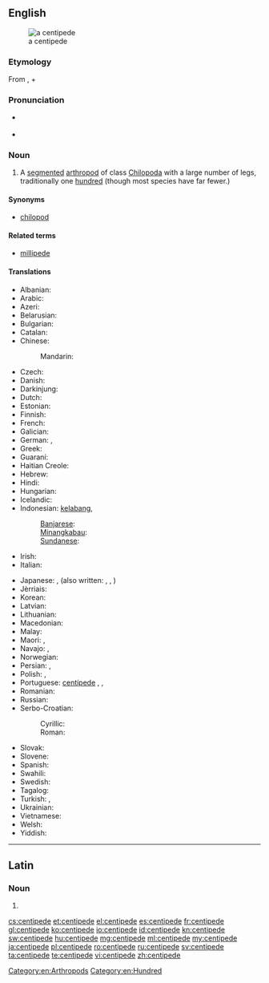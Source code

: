 ==English==
{{wikipedia}}
[[Image:Chilopod_%28Marshal_Hedin%29.jpg|thumb|right|a centipede]]

===Etymology===
From {{etyl|la}} {{term|centi-||hundred|lang=la}}, + {{term|-pede||feet|lang=la}}

===Pronunciation===
* {{a|UK}} {{IPA|/ˈʃɛnt.ɪ.pid/}} {{X-SAMPA|/"SEnt.I.pid/}}
* {{hyphenation|cen-ti-pede|sen'tah-peed}}

===Noun===
{{en-noun}}

# A [[segmented]] [[arthropod]] of class [[Chilopoda]] with a large number of legs, traditionally one [[hundred]] (though most species have far fewer.)

====Synonyms====
* [[chilopod]]

====Related terms====
* [[millipede]]

====Translations====
{{trans-top|a segmented arthropod of class Chilopoda}}
* Albanian: {{t-|sq|njëqindkëmbëshi}}
* Arabic: {{t-|ar|حريش|m|tr=ḥarīš|sc=Arab}}
* Azeri: {{t+|az|qırxayaq}}
* Belarusian: {{t-|be|cараканожка|f|tr=sarakanóžka|sc=Cyrl}}
* Bulgarian: {{t-|bg|стоножка|f|tr=stonóžka|sc=Cyrl}}
* Catalan: {{t-|ca|centpeus}}
* Chinese:
*: Mandarin: {{t-|cmn|蜈蚣|tr=wúgōng|sc=Hani}}
* Czech: {{t-|cs|stonožka|f}}
* Danish: {{t-|da|skolopender}}
* Darkinjung: {{tø|xda|búrranburran}}
* Dutch: {{t+|nl|duizendpoot|m}}
* Estonian: {{t-|et|sadajalgne}}
* Finnish: {{t-|fi|juoksujalkainen}}
* French: {{t+|fr|centipède|m}}
* Galician: {{t-|gl|cempés}}
* German: {{t-|de|Hundertfüßer|m}}, {{t+|de|Tausendfüßer|m}}
* Greek: {{t+|el|σαρανταποδαρούσα|f|tr=sarantapodaroúsa|sc=Grek}}
* Guaraní: {{t-|gn|japeusa}}
* Haitian Creole: {{tø|ht|miryapod}}
* Hebrew: {{t+|he|נדל|m|tr=nadal}}
* Hindi: {{t-|hi|चालीसपद|tr=cālīspad|sc=Deva}}
* Hungarian: {{t-|hu|százlábúak}}
* Icelandic: {{t-|is|margfætlur}}
* Indonesian: [[kelabang]], {{t+|id|lipan}}
*: [[Banjarese]]: {{tø|bjn|halilipan}}
*: [[Minangkabau]]: {{tø|min|sipasan}}
*: [[Sundanese]]: {{t+|su|babakaur}}
* Irish: {{t-|ga|céadchosach}}
* Italian: {{t-|it|centopiedi|m}}
{{trans-mid}}
* Japanese: {{t-|ja|ムカデ|tr=mukade|sc=Jpan}}, {{t-|ja|百足|tr=むかで, mukade|sc=Jpan}} (also written: {{t-|ja|蜈蚣|sc=Jpan}}, {{t-|ja|蜈蜙|sc=Jpan}}, {{t-|ja|蝍蛆|sc=Jpan}})
* Jèrriais: {{tø|roa-jer|bête à chent pids|f}}
* Korean: {{t+|ko|지네|tr=jine|sc=Kore}}
* Latvian: {{t-|lv|simtkāji}}
* Lithuanian: {{t-|lt|lūpakojai}}
* Macedonian: {{t-|mk|стоногалка|f|tr=stonógalka}}
* Malay: {{t-|ms|lipan}}
* Maori: {{t|mi|weri}}, {{t|mi|wakapihau}}
* Navajo: {{tø|nv|jááłánii}}, {{tø|nv|jáád łánii}}
* Norwegian: {{t-|no|skolopender|m}}
* Persian: {{t+|fa|صدپا|tr=sad-pâ|sc=fa-Arab}}, {{t+|fa|پرپا|sc=fa-Arab}}
* Polish: {{t+|pl|stonoga|f}}, {{t-|pl|pareczniki}}
* Portuguese: [[centípede]] {{m}}, {{t+|pt|centopeia|f}}, {{t-|pt|quilópode}}
* Romanian: {{t-|ro|centiped}}
* Russian: {{t+|ru|сороконожка|f|tr=sorokonóžka}}
* Serbo-Croatian:
*: Cyrillic: {{t-|sh|стонога|f}}
*: Roman: {{t-|sh|stonoga|f}}
* Slovak: {{t-|sk|stonožka|f}}
* Slovene: {{t+|sl|stonoga}}
* Spanish: {{t+|es|ciempiés|m}}
* Swahili: {{t+|sw|tandu}}
* Swedish: {{t-|sv|enkelfoting|c}}
* Tagalog: {{t+|tl|alupihan}}
* Turkish: {{t+|tr|kırkayak}}, {{t-|tr|çıya}}
* Ukrainian: {{t-|uk|cороконіжка|f|tr=sorokonížka|sc=Cyrl}}
* Vietnamese: {{t-|vi|con rít}}
* Welsh: {{t-|cy|neidr gantroed}}
* Yiddish: {{t-|yi|סענטיפּעדע|sc=Hebr}}
{{trans-bottom}}

[[Category:en:Arthropods]]
[[Category:en:Hundred]]

----

==Latin==

===Noun===
{{la-noun-form|centipede}}

# {{inflection of|centipes|centipēs|abl|s|lang=la}}

[[cs:centipede]]
[[et:centipede]]
[[el:centipede]]
[[es:centipede]]
[[fr:centipede]]
[[gl:centipede]]
[[ko:centipede]]
[[io:centipede]]
[[id:centipede]]
[[kn:centipede]]
[[sw:centipede]]
[[hu:centipede]]
[[mg:centipede]]
[[ml:centipede]]
[[my:centipede]]
[[ja:centipede]]
[[pl:centipede]]
[[ro:centipede]]
[[ru:centipede]]
[[sv:centipede]]
[[ta:centipede]]
[[te:centipede]]
[[vi:centipede]]
[[zh:centipede]]